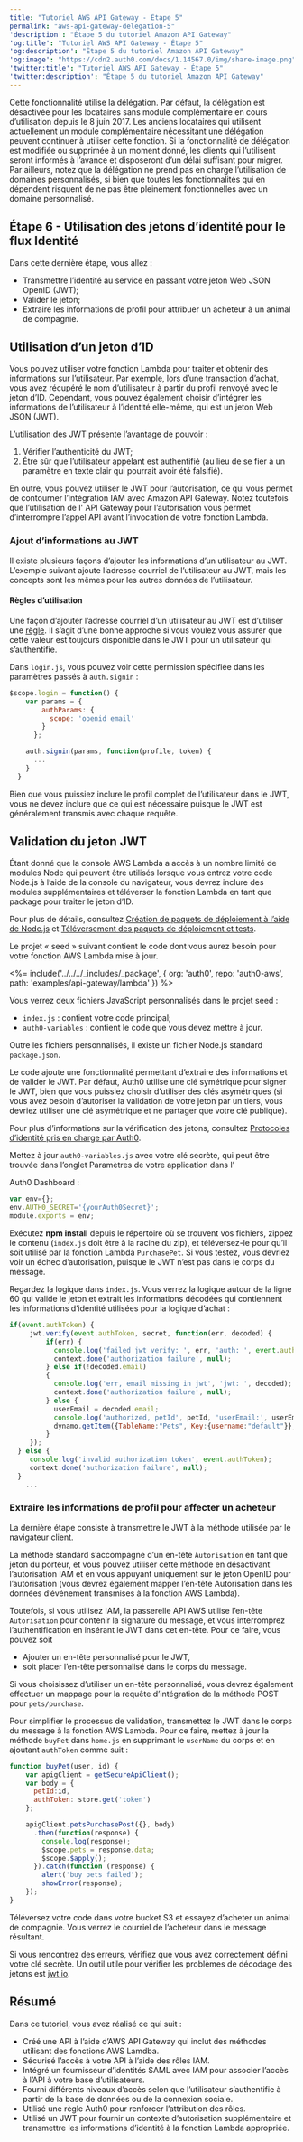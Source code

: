 ```yaml
---
title: "Tutoriel AWS API Gateway - Étape 5"
permalink: "aws-api-gateway-delegation-5"
'description': "Étape 5 du tutoriel Amazon API Gateway"
'og:title': "Tutoriel AWS API Gateway - Étape 5"
'og:description': "Étape 5 du tutoriel Amazon API Gateway"
'og:image': "https://cdn2.auth0.com/docs/1.14567.0/img/share-image.png"
'twitter:title': "Tutoriel AWS API Gateway - Étape 5"
'twitter:description': "Étape 5 du tutoriel Amazon API Gateway"
---
```


<Warning>

Cette fonctionnalité utilise la délégation. Par défaut, la délégation est désactivée pour les locataires sans module complémentaire en cours d’utilisation depuis le 8 juin 2017. Les anciens locataires qui utilisent actuellement un module complémentaire nécessitant une délégation peuvent continuer à utiliser cette fonction. Si la fonctionnalité de délégation est modifiée ou supprimée à un moment donné, les clients qui l’utilisent seront informés à l’avance et disposeront d’un délai suffisant pour migrer. Par ailleurs, notez que la délégation ne prend pas en charge l’utilisation de domaines personnalisés, si bien que toutes les fonctionnalités qui en dépendent risquent de ne pas être pleinement fonctionnelles avec un domaine personnalisé.

</Warning>

## Étape 6 - Utilisation des jetons d’identité pour le flux Identité

Dans cette dernière étape, vous allez :

* Transmettre l’identité au service en passant votre jeton Web JSON <Tooltip href="/docs/fr-ca/glossary?term=openid" tip="OpenID
Norme ouverte d’authentification qui permet aux applications de vérifier l’identité des utilisateurs sans avoir à collecter leurs informations de connexion." cta="Voir le glossaire">OpenID</Tooltip> (<Tooltip href="/docs/fr-ca/glossary?term=json-web-token" tip="Jeton Web JSON (JWT)
Format standard de jeton d’ID (et souvent de jeton d’accès) utilisé pour représenter en toute sécurité des demandes entre deux parties." cta="Voir le glossaire">JWT</Tooltip>);
* Valider le jeton;
* Extraire les informations de profil pour attribuer un acheteur à un animal de compagnie.

## Utilisation d’un jeton d’ID

Vous pouvez utiliser votre fonction Lambda pour traiter et obtenir des informations sur l’utilisateur. Par exemple, lors d’une transaction d’achat, vous avez récupéré le nom d’utilisateur à partir du profil renvoyé avec le jeton d’ID. Cependant, vous pouvez également choisir d’intégrer les informations de l’utilisateur à l’identité elle-même, qui est un jeton Web JSON (JWT).

L’utilisation des JWT présente l’avantage de pouvoir :

1. Vérifier l’authenticité du JWT;
2. Être sûr que l’utilisateur appelant est authentifié (au lieu de se fier à un paramètre en texte clair qui pourrait avoir été falsifié).

En outre, vous pouvez utiliser le JWT pour l’autorisation, ce qui vous permet de contourner l’intégration IAM avec Amazon API Gateway. Notez toutefois que l’utilisation de l' API Gateway pour l’autorisation vous permet d’interrompre l’appel API avant l’invocation de votre fonction Lambda.

### Ajout d’informations au JWT

Il existe plusieurs façons d’ajouter les informations d’un utilisateur au JWT. L’exemple suivant ajoute l’adresse courriel de l’utilisateur au JWT, mais les concepts sont les mêmes pour les autres données de l’utilisateur.

#### Règles d’utilisation

Une façon d’ajouter l’adresse courriel d’un utilisateur au JWT est d’utiliser une [règle](/docs/fr-ca/rules). Il s’agit d’une bonne approche si vous voulez vous assurer que cette valeur est toujours disponible dans le JWT pour un utilisateur qui s’authentifie.

Dans `login.js`, vous pouvez voir cette permission spécifiée dans les paramètres passés à `auth.signin` :

```javascript lines
$scope.login = function() {
    var params = {
        authParams: {
          scope: 'openid email'
        }
      };

    auth.signin(params, function(profile, token) {
      ...
    }
  }
```

Bien que vous puissiez inclure le profil complet de l’utilisateur dans le JWT, vous ne devez inclure que ce qui est nécessaire puisque le JWT est généralement transmis avec chaque requête.

## Validation du jeton JWT

Étant donné que la console AWS Lambda a accès à un nombre limité de modules Node qui peuvent être utilisés lorsque vous entrez votre code Node.js à l’aide de la console du navigateur, vous devrez inclure des modules supplémentaires et téléverser la fonction Lambda en tant que package pour traiter le jeton d’ID.

Pour plus de détails, consultez [Création de paquets de déploiement à l’aide de Node.js](http://docs.aws.amazon.com/lambda/latest/dg/nodejs-create-deployment-pkg.html) et [Téléversement des paquets de déploiement et tests](http://docs.aws.amazon.com/lambda/latest/dg/walkthrough-s3-events-adminuser-create-test-function-upload-zip-test.html).

Le projet « seed » suivant contient le code dont vous aurez besoin pour votre fonction AWS Lambda mise à jour.

\<%= include('../../../_includes/_package', \{ org: 'auth0', repo: 'auth0-aws', path: 'examples/api-gateway/lambda' }) %>

Vous verrez deux fichiers JavaScript personnalisés dans le projet seed :

* `index.js` : contient votre code principal;
* `auth0-variables` : contient le code que vous devez mettre à jour.

Outre les fichiers personnalisés, il existe un fichier Node.js standard `package.json`.

Le code ajoute une fonctionnalité permettant d’extraire des informations et de valider le JWT. Par défaut, Auth0 utilise une clé symétrique pour signer le JWT, bien que vous puissiez choisir d’utiliser des clés asymétriques (si vous avez besoin d’autoriser la validation de votre jeton par un tiers, vous devriez utiliser une clé asymétrique et ne partager que votre clé publique).

Pour plus d’informations sur la vérification des jetons, consultez [Protocoles d’identité pris en charge par Auth0](/docs/fr-ca/authenticate/protocols).

Mettez à jour `auth0-variables.js` avec votre clé secrète, qui peut être trouvée dans l’onglet Paramètres de votre application dans l’

<Tooltip href="/docs/fr-ca/glossary?term=auth0-dashboard" tip="Auth0 Dashboard
Principal produit d’Auth0 pour configurer vos services." cta="Voir le glossaire">Auth0 Dashboard</Tooltip> :

```javascript lines
var env={};
env.AUTH0_SECRET='{yourAuth0Secret}';
module.exports = env;
```

Exécutez **npm install** depuis le répertoire où se trouvent vos fichiers, zippez le contenu (`index.js` doit être à la racine du zip), et téléversez-le pour qu’il soit utilisé par la fonction Lambda `PurchasePet`. Si vous testez, vous devriez voir un échec d’autorisation, puisque le JWT n’est pas dans le corps du message.

Regardez la logique dans `index.js`. Vous verrez la logique autour de la ligne 60 qui valide le jeton et extrait les informations décodées qui contiennent les informations d’identité utilisées pour la logique d’achat :

```javascript lines
if(event.authToken) {
     jwt.verify(event.authToken, secret, function(err, decoded) {
         if(err) {
           console.log('failed jwt verify: ', err, 'auth: ', event.authToken);
           context.done('authorization failure', null);
         } else if(!decoded.email)
         {
           console.log('err, email missing in jwt', 'jwt: ', decoded);
           context.done('authorization failure', null);
         } else {
           userEmail = decoded.email;
           console.log('authorized, petId', petId, 'userEmail:', userEmail);
           dynamo.getItem({TableName:"Pets", Key:{username:"default"}}, readcb);
         }
     });
  } else {
     console.log('invalid authorization token', event.authToken);
     context.done('authorization failure', null);
  }
    ...
```

### Extraire les informations de profil pour affecter un acheteur

La dernière étape consiste à transmettre le JWT à la méthode utilisée par le navigateur client.

La méthode standard s’accompagne d’un en-tête `Autorisation` en tant que jeton du porteur, et vous pouvez utiliser cette méthode en désactivant l’autorisation IAM et en vous appuyant uniquement sur le jeton OpenID pour l’autorisation (vous devrez également mapper l’en-tête Autorisation dans les données d’événement transmises à la fonction AWS Lambda).

Toutefois, si vous utilisez IAM, la passerelle API AWS utilise l’en-tête `Autorisation` pour contenir la signature du message, et vous interromprez l’authentification en insérant le JWT dans cet en-tête. Pour ce faire, vous pouvez soit

* Ajouter un en-tête personnalisé pour le JWT,
* soit placer l’en-tête personnalisé dans le corps du message.

Si vous choisissez d’utiliser un en-tête personnalisé, vous devrez également effectuer un mappage pour la requête d’intégration de la méthode POST pour `pets/purchase`.

Pour simplifier le processus de validation, transmettez le JWT dans le corps du message à la fonction AWS Lambda. Pour ce faire, mettez à jour la méthode `buyPet` dans `home.js` en supprimant le `userName` du corps et en ajoutant `authToken` comme suit :

```javascript lines
function buyPet(user, id) {
    var apigClient = getSecureApiClient();
    var body = {
      petId:id,
      authToken: store.get('token')
    };

    apigClient.petsPurchasePost({}, body)
      .then(function(response) {
        console.log(response);
        $scope.pets = response.data;
        $scope.$apply();
      }).catch(function (response) {
        alert('buy pets failed');
        showError(response);
    });
}
```

Téléversez votre code dans votre bucket S3 et essayez d’acheter un animal de compagnie. Vous verrez le courriel de l’acheteur dans le message résultant.

Si vous rencontrez des erreurs, vérifiez que vous avez correctement défini votre clé secrète. Un outil utile pour vérifier les problèmes de décodage des jetons est [jwt.io](http://jwt.io/).

## Résumé

Dans ce tutoriel, vous avez réalisé ce qui suit :

* Créé une API à l’aide d’AWS API Gateway qui inclut des méthodes utilisant des fonctions AWS Lamdba.
* Sécurisé l’accès à votre API à l’aide des rôles IAM.
* Intégré un fournisseur d’identités <Tooltip href="/docs/fr-ca/glossary?term=security-assertion-markup-language" tip="Security Assertion Markup Language (SAML)
Protocole normalisé permettant à deux parties d’échanger des informations d’authentification sans mot de passe." cta="Voir le glossaire">SAML</Tooltip> avec IAM pour associer l’accès à l’API à votre base d’utilisateurs.
* Fourni différents niveaux d’accès selon que l’utilisateur s’authentifie à partir de la base de données ou de la connexion sociale.
* Utilisé une règle Auth0 pour renforcer l’attribution des rôles.
* Utilisé un JWT pour fournir un contexte d’autorisation supplémentaire et transmettre les informations d’identité à la fonction Lambda appropriée.